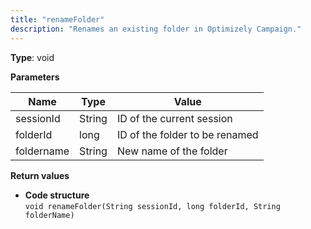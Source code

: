 ```yaml
---
title: "renameFolder"
description: "Renames an existing folder in Optimizely Campaign."
---
```


**Type**: void

**Parameters**

| Name       | Type   | Value                          |
| ---------- | ------ | ------------------------------ |
| sessionId  | String | ID of the current session      |
| folderId   | long   | ID of the folder to be renamed |
| foldername | String | New name of the folder         |

**Return values**

* **Code structure**  
`void renameFolder(String sessionId, long folderId, String folderName)  
`